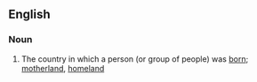 ==English==

===Noun===
{{en-noun|sg=[[mother]] [[country]]|mother countries}}

# The country in which a person (or group of people) was [[born]]; [[motherland]], [[homeland]]